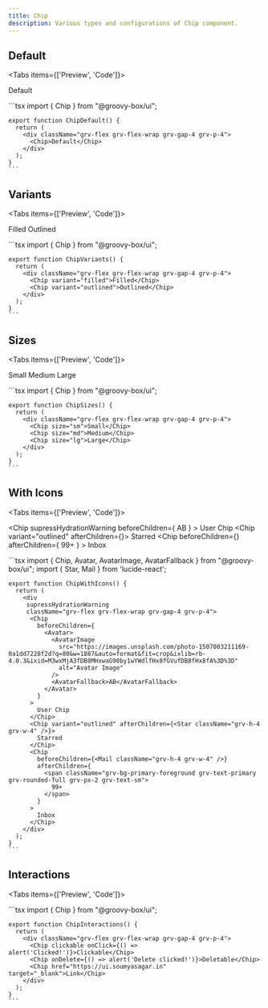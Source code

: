 ```yaml
---
title: Chip
description: Various types and configurations of Chip component.
---
```


## Default


<Tabs items={['Preview', 'Code']}>
  <Tab value='Preview'>
    <ComponenentWrapper>
      <div className="grv-flex grv-flex-wrap grv-gap-4 grv-p-4">
        <Chip>Default</Chip>
      </div>
    </ComponenentWrapper>
  </Tab>

  <Tab value='Code'>
    ```tsx
    import { Chip } from "@groovy-box/ui";

    export function ChipDefault() {
      return (
        <div className="grv-flex grv-flex-wrap grv-gap-4 grv-p-4">
          <Chip>Default</Chip>
        </div>
      );
    }
    ```

  </Tab>
</Tabs>

## Variants

<Tabs items={['Preview', 'Code']}>
  <Tab value='Preview'>
    <ComponenentWrapper>
      <div className="grv-flex grv-flex-wrap grv-gap-4 grv-p-4">
        <Chip variant="filled">Filled</Chip>
        <Chip variant="outlined">Outlined</Chip>
      </div>
    </ComponenentWrapper>
  </Tab>

  <Tab value='Code'>
    ```tsx
    import { Chip } from "@groovy-box/ui";

    export function ChipVariants() {
      return (
        <div className="grv-flex grv-flex-wrap grv-gap-4 grv-p-4">
          <Chip variant="filled">Filled</Chip>
          <Chip variant="outlined">Outlined</Chip>
        </div>
      );
    }
    ```

  </Tab>
</Tabs>

## Sizes

<Tabs items={['Preview', 'Code']}>
  <Tab value='Preview'>
    <ComponenentWrapper>
      <div className="grv-flex grv-flex-wrap grv-gap-4 grv-p-4">
        <Chip size="sm">Small</Chip>
        <Chip size="md">Medium</Chip>
        <Chip size="lg">Large</Chip>
      </div>
    </ComponenentWrapper>
  </Tab>

  <Tab value='Code'>
    ```tsx
    import { Chip } from "@groovy-box/ui";

    export function ChipSizes() {
      return (
        <div className="grv-flex grv-flex-wrap grv-gap-4 grv-p-4">
          <Chip size="sm">Small</Chip>
          <Chip size="md">Medium</Chip>
          <Chip size="lg">Large</Chip>
        </div>
      );
    }
    ```

  </Tab>
</Tabs>

## With Icons

<Tabs items={['Preview', 'Code']}>
  <Tab value='Preview'>
    <ComponenentWrapper>
      <div 
       supressHydrationWarning
      className="grv-flex grv-flex-wrap grv-gap-4 grv-p-4">
        <Chip
         supressHydrationWarning
          beforeChildren={
            <Avatar>
              <AvatarImage
                src="https://images.unsplash.com/photo-1507003211169-0a1dd7228f2d?q=80&w=1887&auto=format&fit=crop&ixlib=rb-4.0.3&ixid=M3wxMjA3fDB8MHxwaG90by1wYWdlfHx8fGVufDB8fHx8fA%3D%3D"
                alt="Avatar Image"
              />
              <AvatarFallback>AB</AvatarFallback>
            </Avatar>
          }
        >
          User Chip
        </Chip>
        <Chip variant="outlined" afterChildren={<Star className="grv-h-4 grv-w-4" />}>
          Starred
        </Chip>
        <Chip
          beforeChildren={<Mail className="grv-h-4 grv-w-4" />}
          afterChildren={
            <span className="grv-bg-primary-foreground grv-text-primary grv-rounded-full grv-px-2 grv-text-sm">
              99+
            </span>
          }
        >
          Inbox
        </Chip>
      </div>
    </ComponenentWrapper>
  </Tab>

  <Tab value='Code'>
    ```tsx
    import { Chip, Avatar, AvatarImage, AvatarFallback } from "@groovy-box/ui";
    import { Star, Mail } from 'lucide-react';

    export function ChipWithIcons() {
      return (
        <div
         supressHydrationWarning
         className="grv-flex grv-flex-wrap grv-gap-4 grv-p-4">
          <Chip
            beforeChildren={
              <Avatar>
                <AvatarImage
                  src="https://images.unsplash.com/photo-1507003211169-0a1dd7228f2d?q=80&w=1887&auto=format&fit=crop&ixlib=rb-4.0.3&ixid=M3wxMjA3fDB8MHxwaG90by1wYWdlfHx8fGVufDB8fHx8fA%3D%3D"
                  alt="Avatar Image"
                />
                <AvatarFallback>AB</AvatarFallback>
              </Avatar>
            }
          >
            User Chip
          </Chip>
          <Chip variant="outlined" afterChildren={<Star className="grv-h-4 grv-w-4" />}>
            Starred
          </Chip>
          <Chip
            beforeChildren={<Mail className="grv-h-4 grv-w-4" />}
            afterChildren={
              <span className="grv-bg-primary-foreground grv-text-primary grv-rounded-full grv-px-2 grv-text-sm">
                99+
              </span>
            }
          >
            Inbox
          </Chip>
        </div>
      );
    }
    ```

  </Tab>
</Tabs>

## Interactions

<Tabs items={['Preview', 'Code']}>
  <Tab value='Preview'>
    <ComponenentWrapper>
     <ChipEle/>
    </ComponenentWrapper>
  </Tab>

  <Tab value='Code'>
    ```tsx
    import { Chip } from "@groovy-box/ui";

    export function ChipInteractions() {
      return (
        <div className="grv-flex grv-flex-wrap grv-gap-4 grv-p-4">
          <Chip clickable onClick={() => alert('Clicked!')}>Clickable</Chip>
          <Chip onDelete={() => alert('Delete clicked!')}>Deletable</Chip>
          <Chip href="https://ui.soumyasagar.in" target="_blank">Link</Chip>
        </div>
      );
    }
    ```

  </Tab>
</Tabs>

